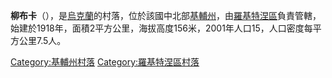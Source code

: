 {{coord|49|40|4|N|30|42|33|E|scale:30000|display=title}}

'''柳布卡'''（{{lang-uk|Любка}}），是[[烏克蘭|烏克蘭]]的村落，位於該國中北部[[基輔州|基輔州]]，由[[羅基特涅區|羅基特涅區]]負責管轄，始建於1918年，面積2平方公里，海拔高度156米，2001年人口15，人口密度每平方公里7.5人。

{{DEFAULTSORT:Любка}}
[[Category:基輔州村落|Category:基輔州村落]]
[[Category:羅基特涅區村落|Category:羅基特涅區村落]]


{{Kiev-geo-stub}}